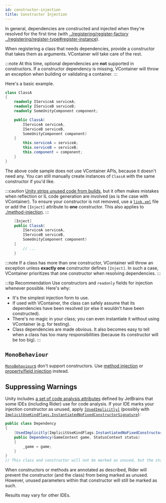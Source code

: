 ```yaml
---
id: constructor-injection
title: Constructor Injection
---
```


In general, dependencies are constructed and injected when they're resolved for the first time (with [../registering/register-factory](some) [../registering/register-type#register-instance](exceptions)).

When registering a class that needs dependencies, provide a constructor that takes them as arguments. VContainer will take care of the rest.

:::note
At this time, optional dependencies are **not** supported in constructors. If a constructor dependency is missing, VContainer will throw an exception when building or validating a container.
:::

Here's a basic example.

```csharp
class ClassA
{
    readonly IServiceA serviceA;
    readonly IServiceB serviceB;
    readonly SomeUnityComponent component;

    public ClassA(
        IServiceA serviceA,
        IServiceB serviceB,
        SomeUnityComponent component)
    {
        this.serviceA = serviceA;
        this.serviceB = serviceB;
        this.component = component;
    }
}
```

The above code sample does not use VContainer APIs, because it doesn't need any. You can still manually create instances of `ClassA` with the same constructor if you'd like.

:::caution
[Unity strips unused code from builds](https://docs.unity3d.com/Manual/ManagedCodeStripping), but it often makes mistakes when reflection or IL code generation are involved (as is the case with VContainer). To ensure your constructor is not removed, use a [`link.xml`](https://docs.unity3d.com/Manual/ManagedCodeStripping#LinkXML) file or add the `[Inject]` attribute to **one** constructor. This also applies to [./method-injection](methods).
:::

```csharp
    [Inject]
    public ClassA(
        IServiceA serviceA,
        IServiceB serviceB,
        SomeUnityComponent component)
    {
        // ...
    }
```

:::note
If a class has more than one constructor, VContainer will throw an exception unless **exactly one** constructor defines `[Inject]`. In such a case, VContainer prioritizes that one constructor when resolving dependencies.
:::

:::tip Recommendation
Use constructors and `readonly` fields for injection whenever possible. Here's why:

- It's the simplest injection form to use.
- If used with VContainer, the class can safely assume that its dependencies have been resolved (or else it wouldn't have been constructed).
- There's no magic in your class; you can even instantiate it without using VContainer (e.g. for testing).
- Class dependencies are made obvious. It also becomes easy to tell when a class has too many responsibilities (because its constructor will be too big).
:::

## `MonoBehaviour`

[`MonoBehaviour`s](https://docs.unity3d.com/ScriptReference/MonoBehaviour) don't support constructors. Use [method injection](./method-injection) or [property/field injection](./property-field-injection) instead.

## Suppressing Warnings

Unity includes [a set of code analysis attributes](https://www.jetbrains.com/help/rider/Reference__Code_Annotation_Attributes.html) defined by JetBrains that some IDEs (including Rider) use for code analysis. If your IDE marks your injection constructor as unused, apply [`[UsedImplicitly]`](https://www.jetbrains.com/help/rider/Reference__Code_Annotation_Attributes.html#UsedImplicitlyAttribute) (possibly with [`ImplicitUseKindFlags.InstantiatedNoFixedConstructorSignature`](https://www.jetbrains.com/help/rider/Reference__Code_Annotation_Attributes.html#InstantiatedNoFixedConstructorSignature)):

```csharp
public class Dependency
{
    [UsedImplicitly(ImplicitUseKindFlags.InstantiatedNoFixedConstructorSignature)]
    public Dependency(GameContext game, StatusContext status)
    {
        _game = game;
    }
}
// This class and constructor will not be marked as unused, but the status parameter will be.
```

When constructors or methods are annotated as described, Rider will prevent the constructor (and the class) from being marked as unused. However, unused parameters within that constructor will still be marked as such.

Results may vary for other IDEs.
